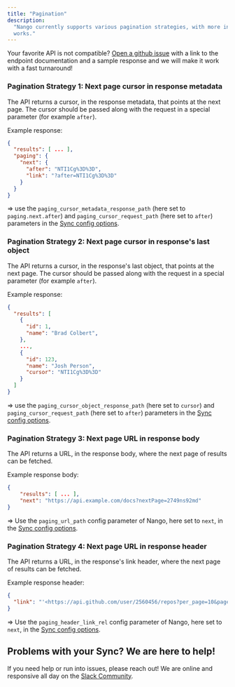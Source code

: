 ```yaml
---
title: "Pagination"
description:
  "Nango currently supports various pagination strategies, with more in the
  works."
---
```


Your favorite API is not compatible?
[Open a github issue](https://github.com/NangoHQ/nango-sync/issues/new) with a
link to the endpoint documentation and a sample response and we will make it
work with a fast turnaround!

### Pagination Strategy 1: Next page cursor in response metadata[](#pagination-strategy-1-next-page-cursor-in-response-metadata "Direct link to Pagination Strategy 1: Next page cursor in response metadata")

The API returns a cursor, in the response metadata, that points at the next
page. The cursor should be passed along with the request in a special parameter
(for example `after`).

Example response:

```json
{
  "results": [ ... ],
  "paging": {
    "next": {
      "after": "NTI1Cg%3D%3D",
      "link": "?after=NTI1Cg%3D%3D"
    }
  }
}
```

\=> use the `paging_cursor_metadata_response_path` (here set to
`paging.next.after`) and `paging_cursor_request_path` (here set to `after`)
parameters in the
[Sync config options](/nango-sync/use-nango/use-nango-sync/create-syncs).

### Pagination Strategy 2: Next page cursor in response's last object[](#pagination-strategy-2-next-page-cursor-in-responses-last-object "Direct link to Pagination Strategy 2: Next page cursor in response's last object")

The API returns a cursor, in the response's last object, that points at the next
page. The cursor should be passed along with the request in a special parameter
(for example `after`).

Example response:

```json
{
  "results": [
    {
      "id": 1,
      "name": "Brad Colbert",
    },
    ...,
    {
      "id": 123,
      "name": "Josh Person",
      "cursor": "NTI1Cg%3D%3D"
    }
  ]
}
```

\=> use the `paging_cursor_object_response_path` (here set to `cursor`) and
`paging_cursor_request_path` (here set to `after`) parameters in the
[Sync config options](/nango-sync/use-nango/use-nango-sync/create-syncs).

### Pagination Strategy 3: Next page URL in response body[](#pagination-strategy-3-next-page-url-in-response-body "Direct link to Pagination Strategy 3: Next page URL in response body")

The API returns a URL, in the response body, where the next page of results can
be fetched.

Example response body:

```json
{
    "results": [ ... ],
    "next": "https://api.example.com/docs?nextPage=2749ns92md"
}
```

\=> Use the `paging_url_path` config parameter of Nango, here set to `next`, in
the [Sync config options](/nango-sync/use-nango/use-nango-sync/create-syncs).

### Pagination Strategy 4: Next page URL in response header[](#pagination-strategy-4-next-page-url-in-response-header "Direct link to Pagination Strategy 4: Next page URL in response header")

The API returns a URL, in the response's link header, where the next page of
results can be fetched.

Example response header:

```json
{
  "link": "'<https://api.github.com/user/2560456/repos?per_page=10&page=2>; rel=\"next\", <https://api.github.com/user/2560456/repos?per_page=10&page=3>; rel=\"last\"'"
}
```

\=> Use the `paging_header_link_rel` config parameter of Nango, here set to
`next`, in the
[Sync config options](/nango-sync/use-nango/use-nango-sync/create-syncs).

## Problems with your Sync? We are here to help!

If you need help or run into issues, please reach out! We are online and
responsive all day on the [Slack Community](https://nango.dev/slack).
